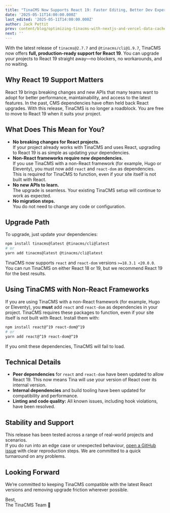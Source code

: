 ```yaml
---
title: "TinaCMS Now Supports React 19: Faster Editing, Better Dev Experience"
date: '2025-05-11T14:00:00.000Z'
last_edited: '2025-05-11T14:00:00.000Z'
author: Jack Pettit
prev: content/blog/optimizing-tinacms-with-nextjs-and-vercel-data-cache.mdx
next: ''
---
```


With the latest release of `tinacms@2.7.7` and `@tinacms/cli@1.9.7`, TinaCMS now offers **full, production-ready support for React 19**. You can upgrade your projects to React 19 straight away—no blockers, no workarounds, and no waiting.

## Why React 19 Support Matters

React 19 brings breaking changes and new APIs that many teams want to adopt for better performance, maintainability, and access to the latest features. In the past, CMS dependencies have often held back React upgrades. With this release, TinaCMS is no longer a roadblock. You are free to move to React 19 when it suits your project.

## What Does This Mean for You?

- **No breaking changes for React projects.**  
  If your project already works with TinaCMS and uses React, upgrading to React 19 is as simple as updating your dependencies.
- **Non-React frameworks require new dependencies.**  
  If you use TinaCMS with a non-React framework (for example, Hugo or Eleventy), you must now add `react` and `react-dom` as dependencies. This is required for TinaCMS to function, even if your site itself is not built with React.
- **No new APIs to learn.**  
  The upgrade is seamless. Your existing TinaCMS setup will continue to work as expected.
- **No migration steps.**  
  You do not need to change any code or configuration.

## Upgrade Path

To upgrade, just update your dependencies:

```bash
npm install tinacms@latest @tinacms/cli@latest
# or
yarn add tinacms@latest @tinacms/cli@latest
```

TinaCMS now supports `react` and `react-dom` versions `>=18.3.1 <20.0.0`.  
You can run TinaCMS on either React 18 or 19, but we recommend React 19 for the best results.

## Using TinaCMS with Non-React Frameworks

If you are using TinaCMS with a non-React framework (for example, Hugo or Eleventy), you **must** add `react` and `react-dom` as dependencies in your project. TinaCMS requires these packages to function, even if your site itself is not built with React. Install them with:

```bash
npm install react@^19 react-dom@^19
# or
yarn add react@^19 react-dom@^19
```

If you omit these dependencies, TinaCMS will fail to load.

## Technical Details

- **Peer dependencies** for `react` and `react-dom` have been updated to allow React 19. This now means Tina will use your version of React over its internal version.
- **Internal dependencies** and build tooling have been updated for compatibility and performance.
- **Linting and code quality:** All known issues, including hook violations, have been resolved.

## Stability and Support

This release has been tested across a range of real-world projects and scenarios.  
If you do run into an edge case or unexpected behaviour, [open a GitHub issue](https://github.com/tinacms/tinacms/issues/new?template=bug-report.yml) with clear reproduction steps. We are committed to a quick turnaround on any problems.

## Looking Forward

We’re committed to keeping TinaCMS compatible with the latest React versions and removing upgrade friction wherever possible.

Best,  
The TinaCMS Team 🦙
